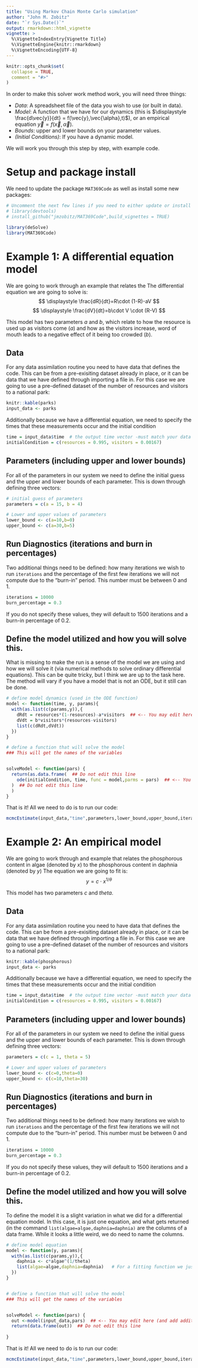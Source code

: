 ```yaml
---
title: "Using Markov Chain Monte Carlo simulation"
author: "John M. Zobitz"
date: "`r Sys.Date()`"
output: rmarkdown::html_vignette
vignette: >
  %\VignetteIndexEntry{Vignette Title}
  %\VignetteEngine{knitr::rmarkdown}
  %\VignetteEncoding{UTF-8}
---
```


```r
knitr::opts_chunk$set(
  collapse = TRUE,
  comment = "#>"
)
```

In order to make this solver work method work, you will need three things:


- _Data_: A spreadsheet file of the data you wish to use (or built in data).
- _Model_: A function that we have for our dynamics (this is $\displaystyle \frac{d\vec{y}}{dt} = f(\vec{y},\vec{\alpha},t)$), or an empirical equation $\vec{y}=f(\vec{x},\vec{\alpha})$.
- _Bounds_: upper and lower bounds on your parameter values.
- _(Initial Conditions)_: If you have a dynamic model.


We will work you through this step by step, with example code.

# Setup and package install
We need to update the package `MAT369Code` as well as install some new packages:
```r
# Uncomment the next few lines if you need to either update or install the MAT 369 Code
# library(devtools)
# install_github("jmzobitz/MAT369Code",build_vignettes = TRUE)

library(deSolve)
library(MAT369Code)

```


# Example 1: A differential equation model
We are going to work through an example that relates the 
The differential equation we are going to solve is:
$$ \displaystyle \frac{dR}{dt}=R\cdot (1-R)-aV $$
$$ \displaystyle \frac{dV}{dt}=b\cdot V \cdot (R-V) $$

This model has two parameters $a$ and $b$, which relate to how the resource is used up as visitors come ($a$) and how as the visitors increase, word of mouth leads to a negative effect of it being too crowded ($b$).




## Data
For any data assimilation routine you need to have data that defines the code.  This can be from a pre-exisiting dataset already in place, or it can be data that we have defined through importing a file in.  For this case we are going to use a pre-defined dataset of the number of resources and visitors to a national park:
```r
knitr::kable(parks)
input_data <- parks
```

Additionally because we have a differential equation, we need to specify the times that these measurements occur and the initial condition

```r
time = input_data$time  # the output time vector -must match your data for ODE model
initialCondition = c(resources = 0.995, visitors = 0.00167)
```

## Parameters (including upper and lower bounds)

For all of the parameters in our system we need to define the initial guess and the upper and lower bounds of each parameter.  This is down through defining three vectors:

```r
# initial guess of parameters
parameters = c(a = 15, b = 4)

# Lower and upper values of parameters
lower_bound <- c(a=10,b=0)
upper_bound <- c(a=30,b=5)
```


## Run Diagnostics (iterations and burn in percentages)
Two additional things need to be defined: how many iterations we wish to run `iterations` and the percentage of the first few iterations we will not compute due to the "burn-in" period.  This number must be between 0 and 1.  


```r
iterations = 10000
burn_percentage = 0.3
```

If you do not specify these values, they will default to 1500 iterations and a burn-in percentage of 0.2.



## Define the model utilized and how you will solve this.  
What is missing to make the run is a sense of the model we are using and how we will solve it (via numerical methods to solve ordinary differential equations).  This can be quite tricky, but I think we are up to the task here.  The method will vary if you have a model that is not an ODE, but it still can be done.


```r
# define model dynamics (used in the ODE function) 
model <- function(time, y, params){
  with(as.list(c(params,y)),{
    dRdt = resources*(1-resources)-a*visitors  ## <-- You may edit here (and add additional lines as necessary) 
    dVdt = b*visitors*(resources-visitors)
    list(c(dRdt,dVdt))
  })
}

# define a function that will solve the model
### This will get the names of the variables


solveModel <- function(pars) {
  return(as.data.frame(  ## Do not edit this line
    ode(initialCondition, time, func = model,parms = pars)  ## <-- You may edit here (and add additional lines as necessary)
  )  ## Do not edit this line
  )
}
```

That is it!  All we need to do is to run our code:

```r
mcmcEstimate(input_data,"time",parameters,lower_bound,upper_bound,iterations,burn_percentage) 
```

# Example 2: An empirical model
We are going to work through and example that relates the phosphorous content in algae (denoted by $x$) to the phosphorous content in daphnia (denoted by $y$)
The equation we are going to fit is:
$$ \displaystyle y = c \cdot x^{1/\theta} $$


This model has two parameters $c$ and $theta$.

## Data
For any data assimilation routine you need to have data that defines the code.  This can be from a pre-exisiting dataset already in place, or it can be data that we have defined through importing a file in.  For this case we are going to use a pre-defined dataset of the number of resources and visitors to a national park:
```r
knitr::kable(phosphorous)
input_data <- parks
```

Additionally because we have a differential equation, we need to specify the times that these measurements occur and the initial condition

```r
time = input_data$time  # the output time vector -must match your data for ODE model
initialCondition = c(resources = 0.995, visitors = 0.00167)
```

## Parameters (including upper and lower bounds)

For all of the parameters in our system we need to define the initial guess and the upper and lower bounds of each parameter.  This is down through defining three vectors:

```r
parameters = c(c = 1, theta = 5)

# Lower and upper values of parameters
lower_bound <- c(c=0,theta=0)
upper_bound <- c(c=10,theta=30)

```


## Run Diagnostics (iterations and burn in percentages)
Two additional things need to be defined: how many iterations we wish to run `iterations` and the percentage of the first few iterations we will not compute due to the "burn-in" period.  This number must be between 0 and 1.  


```r
iterations = 10000
burn_percentage = 0.3
```

If you do not specify these values, they will default to 1500 iterations and a burn-in percentage of 0.2.



## Define the model utilized and how you will solve this.  
To define the model it is a slight variation in what we did for a differential equation model.  In this case, it is just one equation, and what gets returned (in the command `list(algae=algae,daphnia=daphnia)` are the columns of a data frame.  While it looks a little weird, we do need to name the columns.  


```r
# define model equation
model <- function(y, params){
  with(as.list(c(params,y)),{
    daphnia <- c*algae^(1/theta)
    list(algae=algae,daphnia=daphnia)   # For a fitting function we just need this
  })
}


# define a function that will solve the model
### This will get the names of the variables


solveModel <- function(pars) {
  out <-model(input_data,pars)  ## <-- You may edit here (and add additional lines as necessary)
  return(data.frame(out))  ## Do not edit this line
  
}
```

That is it!  All we need to do is to run our code:

```r
mcmcEstimate(input_data,"time",parameters,lower_bound,upper_bound,iterations,burn_percentage) 
```

